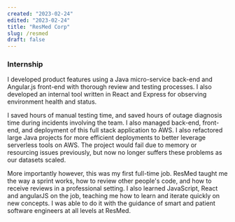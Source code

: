 ```yaml
---
created: "2023-02-24"
edited: "2023-02-24"
title: "ResMed Corp"
slug: /resmed
draft: false
---
```


### Internship

I developed product features using a Java micro-service back-end and Angular.js front-end with thorough review and testing processes. I also developed an
internal tool written in React and Express for observing environment health and status.

I saved hours of manual testing time, and saved hours of outage diagnosis time during incidents involving the team. I
also managed back-end, front-end, and deployment of this full stack application to AWS. I also refactored large Java projects for more
efficient deployments to better leverage serverless tools on AWS. The project would fail due to memory or resourcing issues previously, but now no longer suffers these problems as our datasets scaled.

More importantly however, this was my first full-time job. ResMed taught me the way a sprint works, how to review other people's code, and how to receive reviews in a professional setting. I also learned JavaScript, React and angularJS on the job, teaching me how to learn and iterate quickly on new concepts. I was able to do it with the guidance of smart and patient software engineers at all levels at ResMed.
